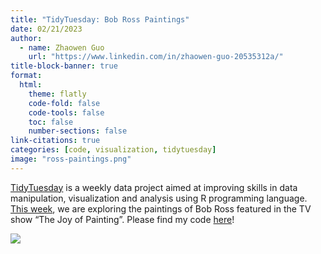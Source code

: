 ```yaml
---
title: "TidyTuesday: Bob Ross Paintings"
date: 02/21/2023
author:
  - name: Zhaowen Guo
    url: "https://www.linkedin.com/in/zhaowen-guo-20535312a/"
title-block-banner: true
format:
  html:
    theme: flatly
    code-fold: false
    code-tools: false
    toc: false
    number-sections: false
link-citations: true
categories: [code, visualization, tidytuesday]
image: "ross-paintings.png"
---
```


[TidyTuesday](https://github.com/rfordatascience/tidytuesday) is a weekly data project aimed at improving skills in data manipulation, visualization and analysis using R programming language. [This week](https://github.com/rfordatascience/tidytuesday/blob/master/data/2023/2023-02-21/readme.md), we are exploring the paintings of Bob Ross featured in the TV show "The Joy of Painting". Please find my code [here](https://github.com/zwguo95/TidyTuesday/tree/main/2023/0221)!

![](ross-paintings.png)
